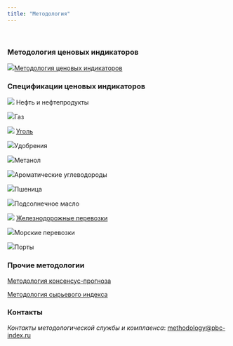 ```yaml
---
title: "Методология"
---
```

</br>

### Методология ценовых индикаторов

![](images/icon-docs.svg)[Методология ценовых индикаторов](methodology-benchmark-pbc.qmd)

### Спецификации ценовых индикаторов

![](images/icon-tanker.svg) Нефть и нефтепродукты

![](images/icon-gas.svg)Газ

![](images/icon-coal.svg) [Уголь](methodology/specs-coal.qmd)

![](images/icon-agro.svg)Удобрения

![](images/icon-chemicals2.svg)Метанол

![](images/icon-chemicals.svg)Ароматические углеводороды

![](images/icon-wheat.svg)Пшеница

![](images/icon-maslo.svg)Подсолнечное масло

![](images/railways-icon.svg)   [Железнодорожные перевозки](methodology/specs-logistics.qmd)

![](images/icon-ship.svg)Морские перевозки

![](images/icon-ports.svg)Порты

### Прочие методологии

[Методология консенсус-прогноза](methodology-consensus-pbc.qmd)

[Методология сырьевого индекса](methodology-pbc.qmd)


### Контакты 
*Контакты методологической службы и комплаенса*: [methodology@pbc-index.ru](mailto:methodology@pbc-index.ru)
